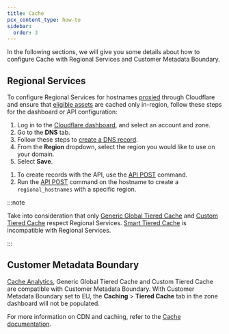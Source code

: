 ```yaml
---
title: Cache
pcx_content_type: how-to
sidebar:
  order: 3
---
```



In the following sections, we will give you some details about how to configure Cache with Regional Services and Customer Metadata Boundary.

## Regional Services

To configure Regional Services for hostnames [proxied](/dns/manage-dns-records/reference/proxied-dns-records/) through Cloudflare and ensure that [eligible assets](/cache/concepts/default-cache-behavior/) are cached only in-region, follow these steps for the dashboard or API configuration:

<Tabs syncKey="dashPlusAPI"> <TabItem label="Dashboard">

1. Log in to the [Cloudflare dashboard](https://dash.cloudflare.com/), and select an account and zone.
2. Go to the **DNS** tab.
3. Follow these steps to [create a DNS record](/dns/manage-dns-records/how-to/create-dns-records/).
4. From the **Region** dropdown, select the region you would like to use on your domain.
5. Select **Save**.

</TabItem>

<TabItem label="API">

1. To create records with the API, use the [API POST](/api/resources/dns/subresources/records/methods/create/) command.
2. Run the [API POST](/data-localization/regional-services/get-started/#configure-regional-services-via-api) command on the hostname to create a `regional_hostnames` with a specific region.

</TabItem> </Tabs>

:::note

Take into consideration that only [Generic Global Tiered Cache](/cache/how-to/tiered-cache/#generic-global-tiered-cache) and [Custom Tiered Cache](/cache/how-to/tiered-cache/#custom-tiered-cache) respect Regional Services. [Smart Tiered Cache](/cache/how-to/tiered-cache/#smart-tiered-cache) is incompatible with Regional Services.

:::

## Customer Metadata Boundary

[Cache Analytics](/cache/performance-review/cache-analytics/), Generic Global Tiered Cache and Custom Tiered Cache are compatible with Customer Metadata Boundary. With Customer Metadata Boundary set to EU, the **Caching** > **Tiered Cache** tab in the zone dashboard will not be populated.

For more information on CDN and caching, refer to the [Cache documentation](/cache/).
